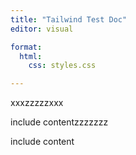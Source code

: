 ```yaml
---
title: "Tailwind Test Doc"
editor: visual

format:
  html:
    css: styles.css

---
```

<!-- tailwind cdn temp link -->
<script src = "https://cdn.tailwindcss.com"></script>
<!---->

<div class="bg-gradient-to-r from-indigo-500 from-10% via-purple-500 via-30% to-pink-500 to-90% ...">
  <!-- ... -->
  xxxzzzzzxxx
</div>

<div class="bg-gradient-to-r from-indigo-500 from-10% via-purple-500 via-30% to-pink-500 to-90% ...">
  <!-- ... -->
  include contentzzzzzzz
</div>

<div class="bg-gray-900">
  <!-- ... -->
  include content
</div>


